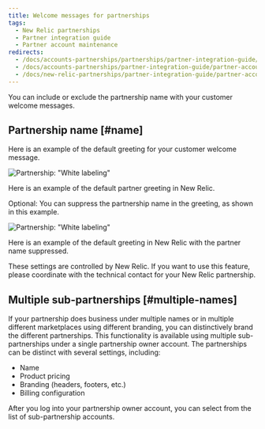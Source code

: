 ```yaml
---
title: Welcome messages for partnerships
tags:
  - New Relic partnerships
  - Partner integration guide
  - Partner account maintenance
redirects:
  - /docs/accounts-partnerships/partnerships/partner-integration-guide/white-labeling
  - /docs/accounts-partnerships/partner-integration-guide/partner-account-maintenance/white-labeling
  - /docs/new-relic-partnerships/partner-integration-guide/partner-account-maintenance/white-labeling
---
```


You can include or exclude the partnership name with your customer welcome messages.

## Partnership name [#name]

Here is an example of the default greeting for your customer welcome message.

![Partnership: "White labeling"](./images/screen-partner-welcome.png 'Partnership: "White labeling"')

<figcaption>
  Here is an example of the default partner greeting in New Relic.
</figcaption>

Optional: You can suppress the partnership name in the greeting, as shown in this example.

![Partnership: "White labeling"](./images/screen-partner-suppress.png 'Partnership: "White labeling"')

<figcaption>
  Here is an example of the default greeting in New Relic with the partner name suppressed.
</figcaption>

These settings are controlled by New Relic. If you want to use this feature, please coordinate with the technical contact for your New Relic partnership.

## Multiple sub-partnerships [#multiple-names]

If your partnership does business under multiple names or in multiple different marketplaces using different branding, you can distinctively brand the different partnerships. This functionality is available using multiple sub-partnerships under a single partnership owner account. The partnerships can be distinct with several settings, including:

* Name
* Product pricing
* Branding (headers, footers, etc.)
* Billing configuration

After you log into your partnership owner account, you can select from the list of sub-partnership accounts.
